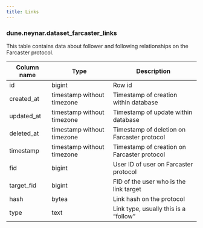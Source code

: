 ```yaml
---
title: Links
---
```


### **dune.neynar.dataset_farcaster_links**

This table contains data about follower and following relationships on the Farcaster protocol.

| **Column name**       | **Type**                        | **Description**                                           |
| --------------------- | ------------------------------- | --------------------------------------------------------- |
| id                    | bigint                          | Row id                                                    |
| created\_at           | timestamp without timezone      | Timestamp of creation within database                     |
| updated\_at           | timestamp without timezone      | Timestamp of update within database                       |
| deleted\_at           | timestamp without timezone      | Timestamp of deletion on Farcaster protocol               |
| timestamp             | timestamp without timezone      | Timestamp of creation on Farcaster protocol               |
| fid                   | bigint                          | User ID of user on Farcaster protocol                     |
| target\_fid           | bigint                          | FID of the user who is the link target                    |
| hash                  | bytea                           | Link hash on the protocol                                 |
| type                  | text                            | Link type, usually this is a “follow”                     |
